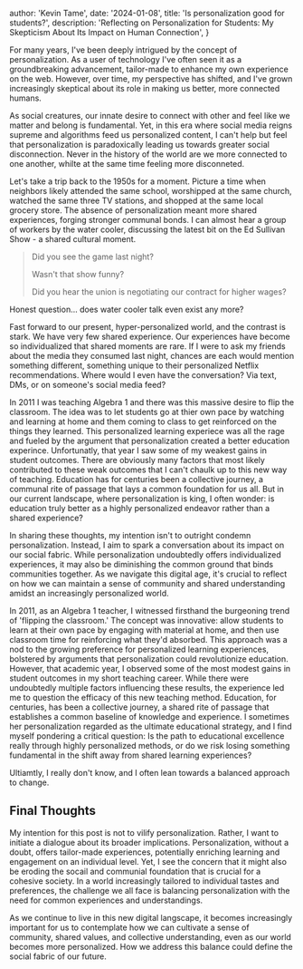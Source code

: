 

  author: 'Kevin Tame',
  date: '2024-01-08',
  title: 'Is personalization good for students?',
  description:
    'Reflecting on Personalization for Students: My Skepticism About Its Impact on Human Connection',
}


For many years, I've been deeply intrigued by the concept of personalization. As a user of technology I've often seen it as a groundbreaking advancement, tailor-made to enhance my own experience on the web. 
However, over time, my perspective has shifted, and I've grown increasingly skeptical about its role in making us better, more connected humans.

As social creatures, our innate desire to connect with other and feel like we matter and belong is fundamental. 
Yet, in this era where social media reigns supreme and algorithms feed us personalized content, 
I can't help but feel that personalization is paradoxically leading us towards greater social disconnection.
Never in the history of the world are we more connected to one another, whilte at the same time feeling more disconneted.

Let's take a trip back to the 1950s for a moment. 
Picture a time when neighbors likely attended the same school, worshipped at the same church, watched the same three TV stations, and shopped at the same local grocery store. 
The absence of personalization meant more shared experiences, forging stronger communal bonds. 
I can almost hear a group of workers by the water cooler, discussing the latest bit on the Ed Sullivan Show - a shared cultural moment.

> Did you see the game last night?
>
> Wasn't that show funny?
>
> Did you hear the union is negotiating our contract for higher wages?

Honest question... does water cooler talk even exist any more?

Fast forward to our present, hyper-personalized world, and the contrast is stark. We have very few shared experience. 
Our experiences have become so individualized that shared moments are rare.
If I were to ask my friends about the media they consumed last night, chances are each would mention something different, something unique to their personalized Netflix recommendations.
Where would I even have the conversation? Via text, DMs, or on someone's social media feed?

In 2011 I was teaching Algebra 1 and there was this massive desire to flip the classroom. 
The idea was to let students go at thier own pace by watching and learning at home and them coming to class to get reinforced on the things they learned.
This personalized learning experiece was all the rage and fueled by the argument that personalization created a better education experince. 
Unfortunatly, that year I saw some of my weakest gains in student outcomes. 
There are obviously many factors that most likely contributed to these weak outcomes that I can't chaulk up to this new way of teaching. 
Education has for centuries been a collective journey, a communal rite of passage that lays a common foundation for us all. 
But in our current landscape, where personalization is king, I often wonder: is education truly better as a highly personalized endeavor rather than a shared experience?

In sharing these thoughts, my intention isn't to outright condemn personalization. 
Instead, I aim to spark a conversation about its impact on our social fabric. 
While personalization undoubtedly offers individualized experiences, it may also be diminishing the common ground that binds communities together. 
As we navigate this digital age, it's crucial to reflect on how we can maintain a sense of community and shared understanding amidst an increasingly personalized world.

In 2011, as an Algebra 1 teacher, I witnessed firsthand the burgeoning trend of 'flipping the classroom.' 
The concept was innovative: allow students to learn at their own pace by engaging with material at home, and then use classroom time for reinforcing what they'd absorbed. 
This approach was a nod to the growing preference for personalized learning experiences, bolstered by arguments that personalization could revolutionize education.
However, that academic year, I observed some of the most modest gains in student outcomes in my short teaching career. 
While there were undoubtedly multiple factors influencing these results, the experience led me to question the efficacy of this new teaching method. 
Education, for centuries, has been a collective journey, a shared rite of passage that establishes a common baseline of knowledge and experience. 
I sometimes her personalization regarded as the ultimate educational strategy, and I find myself pondering a critical question: Is the path to educational excellence really through highly personalized methods, or do we risk losing something fundamental in the shift away from shared learning experiences?

Ultiamtly, I really don't know, and I often lean towards a balanced approach to change.
 
## Final Thoughts
My intention for this post is not to vilify personalization. 
Rather, I want to initiate a dialogue about its broader implications. 
Personalization, without a doubt, offers tailor-made experiences, potentially enriching learning and engagement on an individual level. 
Yet, I see the concern that it might also be eroding the socail and communial foundation that is crucial for a cohesive society. 
In a world increasingly tailored to individual tastes and preferences, the challenge we all face is balancing personalization with the need for common experiences and understandings. 

As we continue to live in this new digital langscape, it becomes increasingly important for us to contemplate how we can cultivate a sense of community, shared values, and collective understanding, even as our world becomes more personalized. 
How we address this balance could define the social fabric of our future.